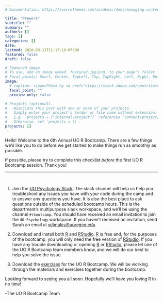 ```yaml
---
# Documentation: https://sourcethemes.com/academic/docs/managing-content/

title: "Prework"
subtitle: ""
summary: ""
authors: []
tags: []
categories: []
date: 
lastmod: 2020-09-11T11:17:19-07:00
featured: false
draft: false

# Featured image
# To use, add an image named `featured.jpg/png` to your page's folder.
# Focal points: Smart, Center, TopLeft, Top, TopRight, Left, Right, BottomLeft, Bottom, BottomRight.
image:
  # caption: <span>Photo by <a href="https://stock.adobe.com/contributor/205968087/surfupvector?load_type=author&prev_url=detail">Surfup Vector</a>
  focal_point: ""
  preview_only: false

# Projects (optional).
#   Associate this post with one or more of your projects.
#   Simply enter your project's folder or file name without extension.
#   E.g. `projects = ["internal-project"]` references `content/project/deep-learning/index.md`.
#   Otherwise, set `projects = []`.
projects: []
---
```


Hello! Welcome to the 6th Annual UO R Bootcamp. There are a few things we'd like you to do before we get started to make things run as smoothly as possible. 

:::clock
If possible, please try to complete this checklist *before* the first UO R Bootcamp session. Thank you!
:::


***

<br> 

1) Join the [UO Psychology Slack](https://uopsychology.slack.com). The slack channel will help us help you troubleshoot any issues you have with your code during the camp and to answer any questions you have. It is also the best place to ask questions outside of the scheduled bootcamp hours. This is the department's multipurpose slack workspace, and we'll be using the channel `#rbootcamp`. You should have received an email invitation to join the `UO Psychology` workspace. If you haven't received an invitation, send Sarah an email at [sdimakis@uoregon.edu](mailto:ckay@uoregon.edu). 

2) Download and install both [R](https://cran.r-project.org) and [RStudio](https://www.rstudio.com/products/rstudio/download/). [R](https://cran.r-project.org) is free and, for the purposes of the bootcamp, you will only need the free version of [RStudio](https://www.rstudio.com/products/rstudio/download/). If you have any trouble downloading or opening [R](https://cran.r-project.org) or [RStudio](https://www.rstudio.com/products/rstudio/download/), please let one of the UO R Bootcamp team members know, and we will do our best to help you solve the issue.

3) Download the [exercises](https://drive.google.com/drive/folders/1NXdlOZ5ELdxbqGcO6oZR3UnaTv4GIcfP?usp=drive_link) for the UO R Bootcamp. We will be working through the materials and exercises together during the bootcamp.

Looking forward to seeing you all soon. Hopefully we'll have you loving R in no time!

-The UO R Bootcamp Team


